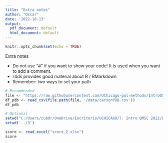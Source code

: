---
title: "Extra notes"
author: "Oscar"
date: '2022-10-13'
output:
  pdf_document: default
  html_document: default
---

```{r setup, include=FALSE}
knitr::opts_chunk$set(echo = TRUE)
```

Extra notes

+ Do not use "#" if you want to show your code! It is used when you want to add a comment.
+ r4ds provides good material about R / RMarkdown
+ Remember: two ways to set your path

```{r}
# Recommended 
file <- "https://raw.githubusercontent.com/UChicago-pol-methods/IntroQSS-F22/main"
df_pdb <- read_csv(file.path(file, '/data/carsonPDB.csv'))
df_pdb
```

```{r}
# Optional
setwd("C:/Users/cuadr/OneDrive/Escritorio/UCHICAGO/7. Intro QMSC 2022/Lab/2022")
setwd('../3')

score <- read_excel("score_2.xlsx")
score
```










